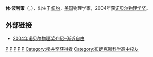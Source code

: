 '''休·波利策'''（{{lang-en|'''Hugh Politzer'''}}，{{bd|1949年|8月31日}}），出生于[[纽约|纽约]]，[[美国|美国]]物理学家，2004年获[[诺贝尔物理学奖|诺贝尔物理学奖]]。

== 外部链接 ==
* [http://psroc.phys.ntu.edu.tw/bimonth/download.php?d=1&cpid=142&did=3 2004年诺贝尔物理奖介紹─渐近自由] {{Wayback|url=http://psroc.phys.ntu.edu.tw/bimonth/download.php?d=1&cpid=142&did=3 |date=20160304185713 }}

{{US-scientist-stub}}
{{Physicist-stub}}
{{諾貝爾獎獲得者小作品}}
{{诺贝尔物理学奖获得者}}
{{樱井奖获得者}}

[[Category:1949年出生|P]]
[[Category:美国物理学家|P]]
[[Category:诺贝尔物理学奖获得者|P]]
[[Category:密歇根大學校友|P]]
[[Category:哈佛大學校友|P]]
[[Category:樱井奖获得者|Category:樱井奖获得者]]
[[Category:布朗克斯科学高中校友|Category:布朗克斯科学高中校友]]